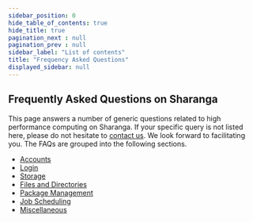 ```yaml
---
sidebar_position: 0
hide_table_of_contents: true
hide_title: true
pagination_next : null
pagination_prev : null
sidebar_label: "List of contents"
title: "Frequency Asked Questions"
displayed_sidebar: null
---
```


## Frequently Asked Questions on Sharanga

<p class="faq-heading">

This page answers a number of generic questions related to high performance computing on Sharanga. If your specific query is not listed here, please do not hesitate to [contact us](../misc_docs/contact/contact.mdx). We look forward to facilitating you. The FAQs are grouped into the following sections.

</p>

<div class="faq-toc">

- [Accounts](accounts.md)
- [Login](login.md)
- [Storage](storage.md)
- [Files and Directories](files.md)
- [Package Management](package/package.md)
- [Job Scheduling](jobs/jobs.md)
- [Miscellaneous](misc.md)

</div>
